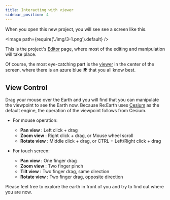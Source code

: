 ```yaml
---
title: Interacting with viewer
sidebar_position: 4
---
```


When you open this new project, you will see see a screen like this.

<Image path={require('./img/3-1.png').default} />

This is the project's [Editor](/user-manual/getting-started/understanding-reearth-ui/editor) page, where most of the editing and manipulation will take place.

Of course, the most eye-catching part is the [viewer](/user-manual/getting-started/understanding-reearth-ui/editor#viewer) in the center of the screen, where there is an azure blue :earth_africa: that you all know best.

## View Control

Drag your mouse over the Earth and you will find that you can manipulate the viewpoint to see the Earth now. Because Re:Earth uses [Cesium](https://cesium.com/) as the default engine, the operation of the viewpoint follows from Cesium.

- For mouse operation:
  - **Pan view** : Left click + drag
  - **Zoom view** : Right click + drag, or Mouse wheel scroll
  - **Rotate view** : Middle click + drag, or CTRL + Left/Right click + drag

- For touch screen:
  - **Pan view** : One finger drag
  - **Zoom view** : Two finger pinch
  - **Tilt view** : Two finger drag, same direction
  - **Rotate view** : Two finger drag, opposite direction

Please feel free to explore the earth in front of you and try to find out where you are now.
